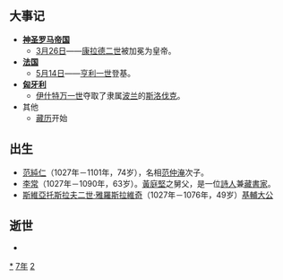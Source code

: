 {{yearTOC|1027|契丹'''[[太平_(遼聖宗)|太平]]七年'''；北宋'''[[天圣|天圣]]五年'''；大理'''[[正治_(段素真)|正治]]元年'''；越南'''[[順天_(李公蘊)|順天]]十八年'''；日本'''[[萬壽|萬壽]]四年'''}}

== 大事记 ==
*'''[[神圣罗马帝国|神圣罗马帝国]]'''
**[[3月26日|3月26日]]——[[康拉德二世_(神圣罗马帝国)|康拉德二世]]被加冕为皇帝。
*'''[[法国|法国]]'''
**[[5月14日|5月14日]]——[[亨利一世_(法兰西)|亨利一世]]登基。
*'''[[匈牙利|匈牙利]]'''
**[[伊什特万一世|伊什特万一世]]夺取了隶属[[波兰|波兰]]的[[斯洛伐克|斯洛伐克]]。
*其他
**[[藏曆|藏历]]开始

== 出生 ==
*[[范純仁|范純仁]]（1027年－1101年，74岁），名相[[范仲淹|范仲淹]]次子。
*[[李常|李常]]（1027年－1090年，63岁）。[[黃庭堅|黃庭堅]]之舅父，是一位[[诗人|詩人]]兼[[藏書家|藏書家]]。
*[[斯維亞托斯拉夫二世·雅羅斯拉維奇|斯維亞托斯拉夫二世·雅羅斯拉維奇]]（1027年－1076年，49岁）[[基輔大公|基輔大公]]

== 逝世 ==
{{Wikisource year mention}}
*

[[Category:1027年|*]]
[[Category:1020年代|7年]]
[[Category:11世纪各年|2]]